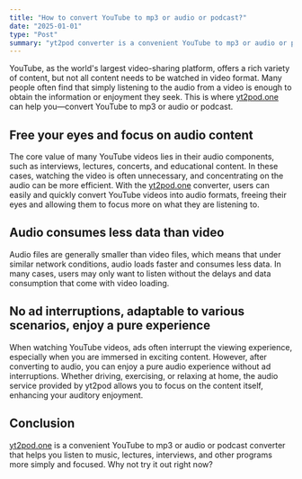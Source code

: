 ```yaml
---
title: "How to convert YouTube to mp3 or audio or podcast?"
date: "2025-01-01"
type: "Post"
summary: "yt2pod converter is a convenient YouTube to mp3 or audio or podcast converter that helps you listen to music, lectures, interviews, and other programs more simply and focused."
---
```


YouTube, as the world's largest video-sharing platform, offers a rich variety of content, but not all content needs to be watched in video format. Many people often find that simply listening to the audio from a video is enough to obtain the information or enjoyment they seek. This is where [yt2pod.one](https://yt2pod.one) can help you—convert YouTube to mp3 or audio or podcast.

## Free your eyes and focus on audio content

The core value of many YouTube videos lies in their audio components, such as interviews, lectures, concerts, and educational content. In these cases, watching the video is often unnecessary, and concentrating on the audio can be more efficient. With the [yt2pod.one](https://yt2pod.one) converter, users can easily and quickly convert YouTube videos into audio formats, freeing their eyes and allowing them to focus more on what they are listening to.

## Audio consumes less data than video

Audio files are generally smaller than video files, which means that under similar network conditions, audio loads faster and consumes less data. In many cases, users may only want to listen without the delays and data consumption that come with video loading.

## No ad interruptions, adaptable to various scenarios, enjoy a pure experience

When watching YouTube videos, ads often interrupt the viewing experience, especially when you are immersed in exciting content. However, after converting to audio, you can enjoy a pure audio experience without ad interruptions. Whether driving, exercising, or relaxing at home, the audio service provided by yt2pod allows you to focus on the content itself, enhancing your auditory enjoyment.

## Conclusion

[yt2pod.one](https://yt2pod.one) is a convenient YouTube to mp3 or audio or podcast converter that helps you listen to music, lectures, interviews, and other programs more simply and focused. Why not try it out right now?

